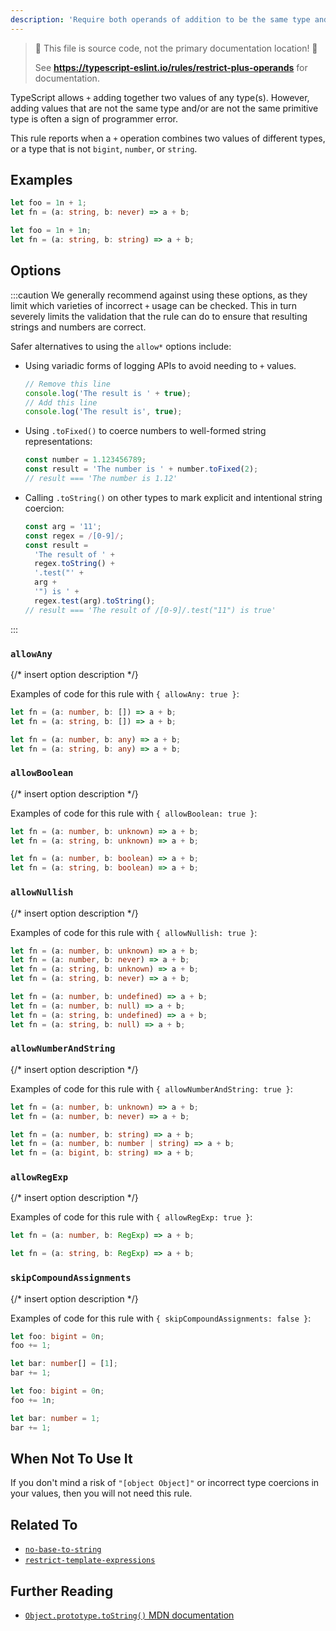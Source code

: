 ---
description: 'Require both operands of addition to be the same type and be `bigint`, `number`, or `string`.'
---


> 🛑 This file is source code, not the primary documentation location! 🛑
>
> See **https://typescript-eslint.io/rules/restrict-plus-operands** for documentation.

TypeScript allows `+` adding together two values of any type(s).
However, adding values that are not the same type and/or are not the same primitive type is often a sign of programmer error.

This rule reports when a `+` operation combines two values of different types, or a type that is not `bigint`, `number`, or `string`.

## Examples

<Tabs>
<TabItem value="❌ Incorrect">

```ts
let foo = 1n + 1;
let fn = (a: string, b: never) => a + b;
```

</TabItem>
<TabItem value="✅ Correct">

```ts
let foo = 1n + 1n;
let fn = (a: string, b: string) => a + b;
```

</TabItem>
</Tabs>

## Options

:::caution
We generally recommend against using these options, as they limit which varieties of incorrect `+` usage can be checked.
This in turn severely limits the validation that the rule can do to ensure that resulting strings and numbers are correct.

Safer alternatives to using the `allow*` options include:

- Using variadic forms of logging APIs to avoid needing to `+` values.
  ```ts
  // Remove this line
  console.log('The result is ' + true);
  // Add this line
  console.log('The result is', true);
  ```
- Using `.toFixed()` to coerce numbers to well-formed string representations:
  ```ts
  const number = 1.123456789;
  const result = 'The number is ' + number.toFixed(2);
  // result === 'The number is 1.12'
  ```
- Calling `.toString()` on other types to mark explicit and intentional string coercion:
  ```ts
  const arg = '11';
  const regex = /[0-9]/;
  const result =
    'The result of ' +
    regex.toString() +
    '.test("' +
    arg +
    '") is ' +
    regex.test(arg).toString();
  // result === 'The result of /[0-9]/.test("11") is true'
  ```

:::

### `allowAny`

{/* insert option description */}

Examples of code for this rule with `{ allowAny: true }`:

<Tabs>
<TabItem value="❌ Incorrect">

```ts option='{ "allowAny": true }'
let fn = (a: number, b: []) => a + b;
let fn = (a: string, b: []) => a + b;
```

</TabItem>
<TabItem value="✅ Correct">

```ts option='{ "allowAny": true }'
let fn = (a: number, b: any) => a + b;
let fn = (a: string, b: any) => a + b;
```

</TabItem>
</Tabs>

### `allowBoolean`

{/* insert option description */}

Examples of code for this rule with `{ allowBoolean: true }`:

<Tabs>
<TabItem value="❌ Incorrect">

```ts option='{ "allowBoolean": true }'
let fn = (a: number, b: unknown) => a + b;
let fn = (a: string, b: unknown) => a + b;
```

</TabItem>
<TabItem value="✅ Correct">

```ts option='{ "allowBoolean": true }'
let fn = (a: number, b: boolean) => a + b;
let fn = (a: string, b: boolean) => a + b;
```

</TabItem>
</Tabs>

### `allowNullish`

{/* insert option description */}

Examples of code for this rule with `{ allowNullish: true }`:

<Tabs>
<TabItem value="❌ Incorrect">

```ts option='{ "allowNullish": true }'
let fn = (a: number, b: unknown) => a + b;
let fn = (a: number, b: never) => a + b;
let fn = (a: string, b: unknown) => a + b;
let fn = (a: string, b: never) => a + b;
```

</TabItem>
<TabItem value="✅ Correct">

```ts option='{ "allowNullish": true }'
let fn = (a: number, b: undefined) => a + b;
let fn = (a: number, b: null) => a + b;
let fn = (a: string, b: undefined) => a + b;
let fn = (a: string, b: null) => a + b;
```

</TabItem>
</Tabs>

### `allowNumberAndString`

{/* insert option description */}

Examples of code for this rule with `{ allowNumberAndString: true }`:

<Tabs>
<TabItem value="❌ Incorrect">

```ts option='{ "allowNumberAndString": true }'
let fn = (a: number, b: unknown) => a + b;
let fn = (a: number, b: never) => a + b;
```

</TabItem>
<TabItem value="✅ Correct">

```ts option='{ "allowNumberAndString": true }'
let fn = (a: number, b: string) => a + b;
let fn = (a: number, b: number | string) => a + b;
let fn = (a: bigint, b: string) => a + b;
```

</TabItem>
</Tabs>

### `allowRegExp`

{/* insert option description */}

Examples of code for this rule with `{ allowRegExp: true }`:

<Tabs>
<TabItem value="❌ Incorrect">

```ts option='{ "allowRegExp": true }'
let fn = (a: number, b: RegExp) => a + b;
```

</TabItem>
<TabItem value="✅ Correct">

```ts option='{ "allowRegExp": true }'
let fn = (a: string, b: RegExp) => a + b;
```

</TabItem>
</Tabs>

### `skipCompoundAssignments`

{/* insert option description */}

Examples of code for this rule with `{ skipCompoundAssignments: false }`:

<Tabs>
<TabItem value="❌ Incorrect">

```ts option='{ "skipCompoundAssignments": false }'
let foo: bigint = 0n;
foo += 1;

let bar: number[] = [1];
bar += 1;
```

</TabItem>
<TabItem value="✅ Correct">

```ts option='{ "skipCompoundAssignments": false }'
let foo: bigint = 0n;
foo += 1n;

let bar: number = 1;
bar += 1;
```

</TabItem>
</Tabs>

## When Not To Use It

If you don't mind a risk of `"[object Object]"` or incorrect type coercions in your values, then you will not need this rule.

## Related To

- [`no-base-to-string`](./no-base-to-string.mdx)
- [`restrict-template-expressions`](./restrict-template-expressions.mdx)

## Further Reading

- [`Object.prototype.toString()` MDN documentation](https://developer.mozilla.org/en-US/docs/Web/JavaScript/Reference/Global_Objects/Object/toString)
